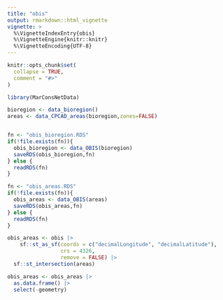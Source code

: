 ```yaml
---
title: "obis"
output: rmarkdown::html_vignette
vignette: >
  %\VignetteIndexEntry{obis}
  %\VignetteEngine{knitr::knitr}
  %\VignetteEncoding{UTF-8}
---
```


```r
knitr::opts_chunk$set(
  collapse = TRUE,
  comment = "#>"
)
```

```r
library(MarConsNetData)
```


```r
bioregion <- data_bioregion()
areas <- data_CPCAD_areas(bioregion,zones=FALSE)


fn <- "obis_bioregion.RDS"
if(!file.exists(fn)){
  obis_bioregion <- data_OBIS(bioregion)
  saveRDS(obis_bioregion,fn)
} else {
  readRDS(fn)
}

fn <- "obis_areas.RDS"
if(!file.exists(fn)){
  obis_areas <- data_OBIS(areas)
  saveRDS(obis_areas,fn)
} else {
  readRDS(fn)
}

```
```r
obis_areas <- obis |>
    sf::st_as_sf(coords = c("decimalLongitude", "decimalLatitude"),
                 crs = 4326,
                 remove = FALSE) |> 
  sf::st_intersection(areas)

obis_areas <- obis_areas |> 
  as.data.frame() |> 
  select(-geometry)
```

